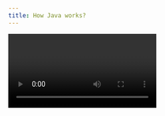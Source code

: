 ```yaml
---
title: How Java works?
---
```


<Video id="NHrsLjhjmi4" />

<Steps>
  <Step>
    ## Basic Flow

    * To run **Hello World**, we need the **JVM (Java Virtual Machine)**.
    * **OS** works on hardware.
    * **JVM** works on top of OS → allows Java to be **platform independent**.
  </Step>

  <Step>
    ## Platform Independence

    * **Write Once, Run Anywhere (WORA):**

      * Code written on one machine can run on any other, **if JVM is installed**.
  </Step>

  <Step>
    ## Java Code Execution Flow

    1. Write Java code (`.java` file).
    2. Compile with **javac** → generates **bytecode (`.class` file)**.
    3. **JVM executes bytecode** → converts to machine code (runs on OS/hardware).

    ### Example:

    ```java
    public class Hello {
        public static void main(String[] args) {
            System.out.println("Hello World");
        }
    }
    ```

    ### Commands:

    ```bash
    javac Hello.java    # Compile → generates Hello.class
    java Hello          # Run → output: Hello World
    ```
  </Step>

  <Step>
    ## Main Method Signature

    * **Required entry point** of every Java application:

      ```java
      public static void main(String[] args)
      ```
    * JVM **invokes `main`** to start execution.
    * Without this exact signature, program won’t run.
  </Step>

  <Step>
    ## Diagram 1 – Code to Execution

    ```
    Java Code (.java)  --javac-->  Bytecode (.class)  --JVM-->  Machine Code
    ```
  </Step>

  <Step>
    ## JDK, JRE, JVM

    * **JDK (Java Development Kit):** Development tools (compiler, debugger, JRE).
    * **JRE (Java Runtime Environment):** Libraries + JVM needed to run programs.
    * **JVM (Java Virtual Machine):** Executes bytecode.
  </Step>

  <Step>
    ## Diagram 2 – Inside JDK

    ```
    JDK
     ├── JRE
     │    ├── Libraries
     │    └── JVM
     └── Tools (javac, debugger, etc.)
    ```
  </Step>

  <Step>
    ⚡ Key Points:

    * `.java` → source code
    * `.class` → bytecode
    * JVM executes bytecode
    * Java is **OOP**, hence class is mandatory
  </Step>
</Steps>
